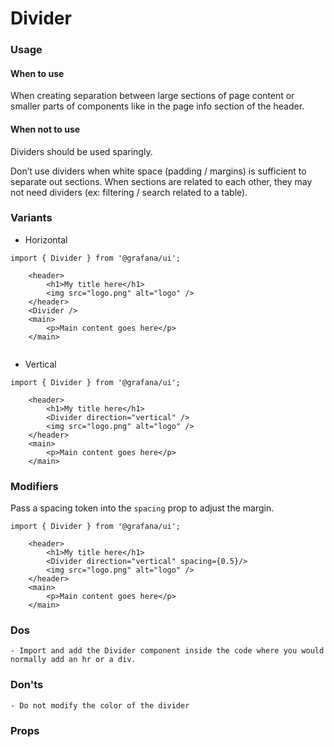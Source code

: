 
<Meta title="MDX|Divider" component={Divider} />

# Divider

### Usage

#### When to use

When creating separation between large sections of page content or smaller parts of components like in the page info section of the header.

#### When not to use

Dividers should be used sparingly.

Don’t use dividers when white space (padding / margins) is sufficient to separate out sections. When sections are related to each other, they may not need dividers (ex: filtering / search related to a table).

### Variants

- Horizontal

```tsx
import { Divider } from '@grafana/ui';

    <header>
        <h1>My title here</h1>
        <img src="logo.png" alt="logo" />
    </header>
    <Divider />
    <main>
        <p>Main content goes here</p>
    </main>


```

- Vertical

```tsx
import { Divider } from '@grafana/ui';

    <header>
        <h1>My title here</h1>
        <Divider direction="vertical" />
        <img src="logo.png" alt="logo" />
    </header>
    <main>
        <p>Main content goes here</p>
    </main>

```

### Modifiers

Pass a spacing token into the `spacing` prop to adjust the margin.

```tsx
import { Divider } from '@grafana/ui';

    <header>
        <h1>My title here</h1>
        <Divider direction="vertical" spacing={0.5}/>
        <img src="logo.png" alt="logo" />
    </header>
    <main>
        <p>Main content goes here</p>
    </main>

```

### Dos

    - Import and add the Divider component inside the code where you would normally add an hr or a div.

### Don'ts

    - Do not modify the color of the divider

### Props

<ArgTypes of={Divider} />
